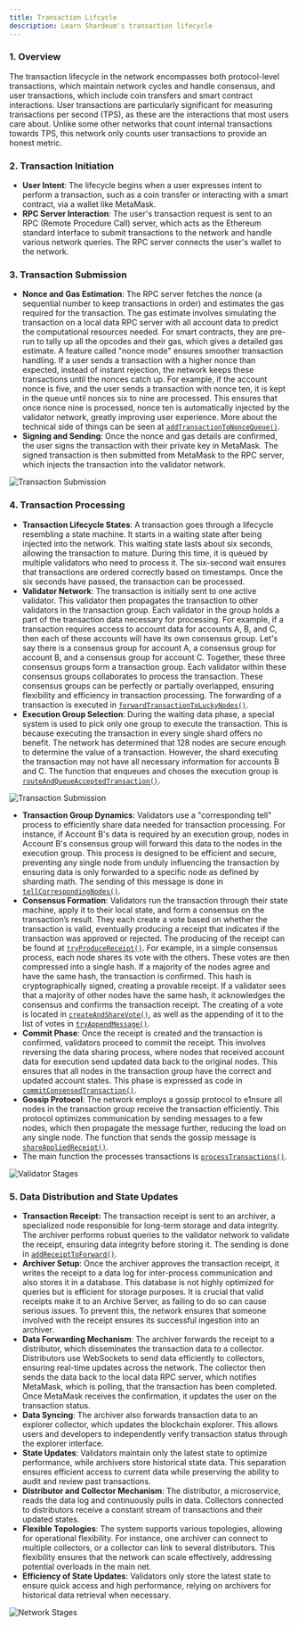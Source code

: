```yaml
---
title: Transaction Lifcycle
description: Learn Shardeum's transaction lifecycle
---
```



### 1. Overview

The transaction lifecycle in the network encompasses both protocol-level transactions, which maintain network cycles and handle consensus, and user transactions, which include coin transfers and smart contract interactions. User transactions are particularly significant for measuring transactions per second (TPS), as these are the interactions that most users care about. Unlike some other networks that count internal transactions towards TPS, this network only counts user transactions to provide an honest metric.

### 2. Transaction Initiation

* **User Intent**: The lifecycle begins when a user expresses intent to perform a transaction, such as a coin transfer or interacting with a smart contract, via a wallet like MetaMask.
* **RPC Server Interaction**: The user's transaction request is sent to an RPC (Remote Procedure Call) server, which acts as the Ethereum standard interface to submit transactions to the network and handle various network queries. The RPC server connects the user's wallet to the network.

### 3. Transaction Submission

* **Nonce and Gas Estimation**: The RPC server fetches the nonce (a sequential number to keep transactions in order) and estimates the gas required for the transaction. The gas estimate involves simulating the transaction on a local data RPC server with all account data to predict the computational resources needed. For smart contracts, they are pre-run to tally up all the opcodes and their gas, which gives a detailed gas estimate. A feature called "nonce mode" ensures smoother transaction handling. If a user sends a transaction with a higher nonce than expected, instead of instant rejection, the network keeps these transactions until the nonces catch up. For example, if the account nonce is five, and the user sends a transaction with nonce ten, it is kept in the queue until nonces six to nine are processed. This ensures that once nonce nine is processed, nonce ten is automatically injected by the validator network, greatly improving user experience. More about the technical side of things can be seen at [`addTransactionToNonceQueue()`](https://github.com/shardeum/shardus-core/blob/e8c14ce4ba19785145646e840082acb57ec8ce3b/src/state-manager/TransactionQueue.ts#L982).
* **Signing and Sending**: Once the nonce and gas details are confirmed, the user signs the transaction with their private key in MetaMask. The signed transaction is then submitted from MetaMask to the RPC server, which injects the transaction into the validator network.

![Transaction Submission](/img/new/i4.jpg)

### 4. Transaction Processing

* **Transaction Lifecycle States**: A transaction goes through a lifecycle resembling a state machine. It starts in a waiting state after being injected into the network. This waiting state lasts about six seconds, allowing the transaction to mature. During this time, it is queued by multiple validators who need to process it. The six-second wait ensures that transactions are ordered correctly based on timestamps. Once the six seconds have passed, the transaction can be processed.
* **Validator Network**: The transaction is initially sent to one active validator. This validator then propagates the transaction to other validators in the transaction group. Each validator in the group holds a part of the transaction data necessary for processing. For example, if a transaction requires access to account data for accounts A, B, and C, then each of these accounts will have its own consensus group. Let's say there is a consensus group for account A, a consensus group for account B, and a consensus group for account C. Together, these three consensus groups form a transaction group. Each validator within these consensus groups collaborates to process the transaction. These consensus groups can be perfectly or partially overlapped, ensuring flexibility and efficiency in transaction processing. The forwarding of a transaction is executed in [`forwardTransactionToLuckyNodes()`](https://github.com/shardeum/shardus-core/blob/e8c14ce4ba19785145646e840082acb57ec8ce3b/src/shardus/index.ts#L1566).
* **Execution Group Selection**: During the waiting data phase, a special system is used to pick only one group to execute the transaction. This is because executing the transaction in every single shard offers no benefit. The network has determined that 128 nodes are secure enough to determine the value of a transaction. However, the shard executing the transaction may not have all necessary information for accounts B and C. The function that enqueues and choses the execution group is [`routeAndQueueAcceptedTransaction()`](https://github.com/shardeum/shardus-core/blob/e8c14ce4ba19785145646e840082acb57ec8ce3b/src/state-manager/TransactionQueue.ts#L1810).

![Transaction Submission](/img/new/i5.jpg)

* **Transaction Group Dynamics**: Validators use a "corresponding tell" process to efficiently share data needed for transaction processing. For instance, if Account B's data is required by an execution group, nodes in Account B's consensus group will forward this data to the nodes in the execution group. This process is designed to be efficient and secure, preventing any single node from unduly influencing the transaction by ensuring data is only forwarded to a specific node as defined by sharding math. The sending of this message is done in [`tellCorrespondingNodes()`](https://github.com/shardeum/shardus-core/blob/e8c14ce4ba19785145646e840082acb57ec8ce3b/src/state-manager/TransactionQueue.ts#L3930).
* **Consensus Formation**: Validators run the transaction through their state machine, apply it to their local state, and form a consensus on the transaction’s result. They each create a vote based on whether the transaction is valid, eventually producing a receipt that indicates if the transaction was approved or rejected. The producing of the receipt can be found at [`tryProduceReceipt()`](https://github.com/shardeum/shardus-core/blob/e8c14ce4ba19785145646e840082acb57ec8ce3b/src/state-manager/TransactionConsensus.ts#L1348). For example, in a simple consensus process, each node shares its vote with the others. These votes are then compressed into a single hash. If a majority of the nodes agree and have the same hash, the transaction is confirmed. This hash is cryptographically signed, creating a provable receipt. If a validator sees that a majority of other nodes have the same hash, it acknowledges the consensus and confirms the transaction receipt. The creating of a vote is located in [`createAndShareVote()`](https://github.com/shardeum/shardus-core/blob/e8c14ce4ba19785145646e840082acb57ec8ce3b/src/state-manager/TransactionConsensus.ts#L2531), as well as the appending of it to the list of votes in [`tryAppendMessage()`](https://github.com/shardeum/shardus-core/blob/e8c14ce4ba19785145646e840082acb57ec8ce3b/src/state-manager/TransactionConsensus.ts#L2812).
* **Commit Phase**: Once the receipt is created and the transaction is confirmed, validators proceed to commit the receipt. This involves reversing the data sharing process, where nodes that received account data for execution send updated data back to the original nodes. This ensures that all nodes in the transaction group have the correct and updated account states. This phase is expressed as code in [`commitConsensedTransaction()`](https://github.com/shardeum/shardus-core/blob/e8c14ce4ba19785145646e840082acb57ec8ce3b/src/state-manager/TransactionQueue.ts#L1392).
* **Gossip Protocol**: The network employs a gossip protocol to e1nsure all nodes in the transaction group receive the transaction efficiently. This protocol optimizes communication by sending messages to a few nodes, which then propagate the message further, reducing the load on any single node. The function that sends the gossip message is [`shareAppliedReceipt()`](https://github.com/shardeum/shardus-core/blob/e8c14ce4ba19785145646e840082acb57ec8ce3b/src/state-manager/TransactionConsensus.ts#L1117).
* The main function the processes transactions is [`processTransactions()`](https://github.com/shardeum/shardus-core/blob/e8c14ce4ba19785145646e840082acb57ec8ce3b/src/state-manager/TransactionQueue.ts#L4623).

![Validator Stages](/img/new/i6.jpg)

### 5. Data Distribution and State Updates

* **Transaction Receipt:** The transaction receipt is sent to an archiver, a specialized node responsible for long-term storage and data integrity. The archiver performs robust queries to the validator network to validate the receipt, ensuring data integrity before storing it. The sending is done in [`addReceiptToForward()`](https://github.com/shardeum/shardus-core/blob/e8c14ce4ba19785145646e840082acb57ec8ce3b/src/state-manager/TransactionQueue.ts#L6630).
* **Archiver Setup**: Once the archiver approves the transaction receipt, it writes the receipt to a data log for inter-process communication and also stores it in a database. This database is not highly optimized for queries but is efficient for storage purposes. It is crucial that valid receipts make it to an Archive Server, as failing to do so can cause serious issues. To prevent this, the network ensures that someone involved with the receipt ensures its successful ingestion into an archiver.
* **Data Forwarding Mechanism**: The archiver forwards the receipt to a distributor, which disseminates the transaction data to a collector. Distributors use WebSockets to send data efficiently to collectors, ensuring real-time updates across the network. The collector then sends the data back to the local data RPC server, which notifies MetaMask, which is polling, that the transaction has been completed. Once MetaMask receives the confirmation, it updates the user on the transaction status.
* **Data Syncing**: The archiver also forwards transaction data to an explorer collector, which updates the blockchain explorer. This allows users and developers to independently verify transaction status through the explorer interface.
* **State Updates**: Validators maintain only the latest state to optimize performance, while archivers store historical state data. This separation ensures efficient access to current data while preserving the ability to audit and review past transactions.
* **Distributor and Collector Mechanism**: The distributor, a microservice, reads the data log and continuously pulls in data. Collectors connected to distributors receive a constant stream of transactions and their updated states.
* **Flexible Topologies**: The system supports various topologies, allowing for operational flexibility. For instance, one archiver can connect to multiple collectors, or a collector can link to several distributors. This flexibility ensures that the network can scale effectively, addressing potential overloads in the main net.
* **Efficiency of State Updates**: Validators only store the latest state to ensure quick access and high performance, relying on archivers for historical data retrieval when necessary.

![Network Stages](/img/new/i7.jpg)